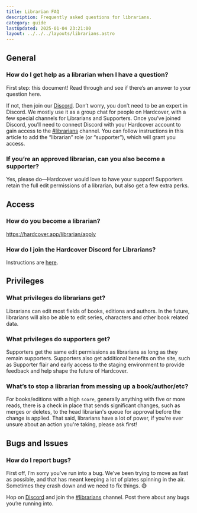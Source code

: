 ```yaml
---
title: Librarian FAQ
description: Frequently asked questions for librarians.
category: guide
lastUpdated: 2025-01-04 23:21:00
layout: ../../../layouts/librarians.astro
---
```



## General
### How do I get help as a librarian when I have a question?
First step: this document! Read through and see if there’s an answer to your question here.

If not, then join our <a href={URLS.DISCORD} target="_blank" rel="noreferrer noopener">Discord</a>. Don’t worry, you don’t need to be an expert in Discord. We mostly use it as a group chat for people on Hardcover, with a few special channels for Librarians and Supporters. Once you’ve joined Discord, you’ll need to connect Discord with your Hardcover account to gain access to the <a href={URLS.LIBRARIAN_DISCORD} target="_blank" rel="noreferrer noopener">#librarians</a> channel. You can follow instructions in this article to add the “librarian” role (or “supporter”), which will grant you access.

### If you’re an approved librarian, can you also become a supporter?
Yes, please do—Hardcover would love to have your support!
Supporters retain the full edit permissions of a librarian, but also get a few extra perks.

## Access

### How do you become a librarian?
https://hardcover.app/librarian/apply

### How do I join the Hardcover Discord for Librarians?
Instructions are [here](https://hardcover.app/pages/how-to-link-hardcover-roles-with-discord).

## Privileges

### What privileges do librarians get?
Librarians can edit most fields of books, editions and authors. In the future, librarians will also be able to edit series, characters and other book related data.

### What privileges do supporters get?
Supporters get the same edit permissions as librarians as long as they remain supporters. Supporters also get additional benefits on the site, such as Supporter flair and early access to the staging environment to provide feedback and help shape the future of Hardcover.

### What’s to stop a librarian from messing up a book/author/etc?
For books/editions with a high `score`, generally anything with five or more reads, there is a check in place that sends significant changes,
such as merges or deletes, to the head librarian's queue for approval before the change is applied.
That said, librarians have a lot of power, if you're ever unsure about an action you're taking, please ask first!

## Bugs and Issues
### How do I report bugs?
First off, I’m sorry you’ve run into a bug. We’ve been trying to move as fast as possible, and that has meant keeping a lot of plates spinning in the air. Sometimes they crash down and we need to fix things. 😅

Hop on <a href={URLS.DISCORD} target="_blank" rel="noreferrer noopener">Discord</a> and join the <a href={URLS.LIBRARIAN_DISCORD} target="_blank" rel="noreferrer noopener">#librarians</a> channel. Post there about any bugs you’re running into.


